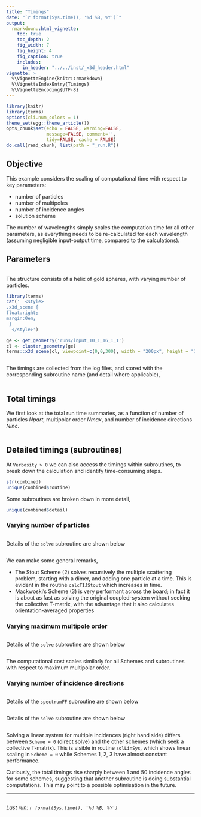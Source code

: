 ```yaml
---
title: "Timings"
date: "`r format(Sys.time(), '%d %B, %Y')`"
output:
  rmarkdown::html_vignette:
    toc: true
    toc_depth: 2
    fig_width: 7
    fig_height: 4
    fig_caption: true
    includes:
      in_header: "../../inst/_x3d_header.html"
vignette: >
  %\VignetteEngine{knitr::rmarkdown}
  %\VignetteIndexEntry{Timings}
  %\VignetteEncoding{UTF-8}
---
```


```r
library(knitr)
library(terms)
options(cli.num_colors = 1)
theme_set(egg::theme_article())
opts_chunk$set(echo = FALSE, warning=FALSE,
               message=FALSE, comment='', 
               tidy=FALSE, cache = FALSE)
do.call(read_chunk, list(path = "_run.R"))
```

## Objective

This example considers the scaling of computational time with respect to key parameters:

- number of particles
- number of multipoles
- number of incidence angles
- solution scheme

The number of wavelengths simply scales the computation time for all other parameters, as everything needs to be re-calculated for each wavelength (assuming negligible input-output time, compared to the calculations).

## Parameters

```r
```

The structure consists of a helix of gold spheres, with varying number of particles.


```r
library(terms)
cat('  <style>
.x3d_scene {
float:right;
margin:0em;
 }
  </style>')

ge <- get_geometry('runs/input_10_1_16_1_1')
cl <- cluster_geometry(ge)
terms::x3d_scene(cl, viewpoint=c(0,0,300), width = "200px", height = "150px") 
```

```r
```

The timings are collected from the log files, and stored with the corresponding subroutine name (and detail where applicable),

```r
```

## Total timings

We first look at the total run time summaries, as a function of number of particles $Npart$, multipolar order $Nmax$, and number of incidence directions $Ninc$.

```r
```


## Detailed timings (subroutines)

At `Verbosity > 0` we can also access the timings within subroutines, to break down the calculation and identify time-consuming steps.

```r
str(combined)
unique(combined$routine)
```

Some subroutines are broken down in more detail,
```r
unique(combined$detail)
```

### Varying number of particles

```r
```

Details of the `solve` subroutine are shown below

```r
```

We can make some general remarks,

- The Stout Scheme (2) solves recursively the multiple scattering problem, starting with a dimer, and adding one particle at a time. This is evident in the routine `calcTIJStout` which increases in time.
- Mackwoski's Scheme (3) is very performant across the board; in fact it is about as fast as solving the original coupled-system without seeking the collective T-matrix, with the advantage that it also calculates orientation-averaged properties

### Varying maximum multipole order

```r
```

Details of the `solve` subroutine are shown below

```r
```

The computational cost scales similarly for all Schemes and subroutines with respect to maximum multipolar order.

### Varying number of incidence directions

```r
```

Details of the `spectrumFF` subroutine are shown below

```r
```

Details of the `solve` subroutine are shown below

```r
```

Solving a linear system for multiple incidences (right hand side) differs between `Scheme = 0` (direct solve) and the other schemes (which seek a collective T-matrix). This is visible in routine `solLinSys`, which shows linear scaling in `Scheme = 0` while Schemes 1, 2, 3 have almost constant performance.

Curiously, the total timings rise sharply between 1 and 50 incidence angles for some schemes, suggesting that another subroutine is doing substantial computations. This may point to a possible optimisation in the future.


-----

```r
```
_Last run: `r format(Sys.time(), '%d %B, %Y')`_
